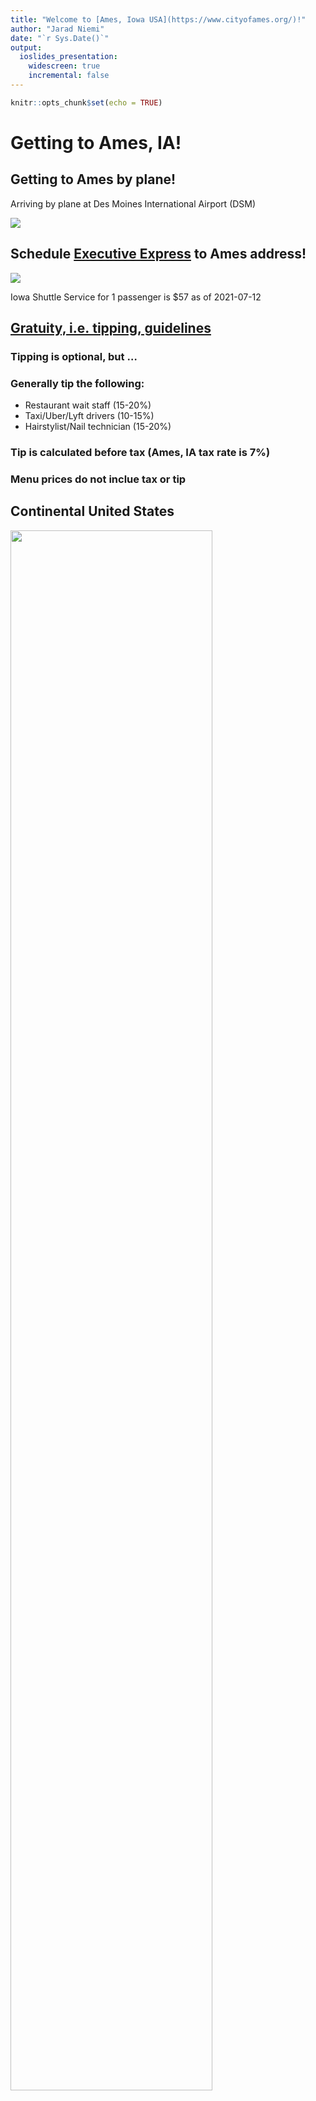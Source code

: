 ```yaml
---
title: "Welcome to [Ames, Iowa USA](https://www.cityofames.org/)!"
author: "Jarad Niemi"
date: "`r Sys.Date()`"
output: 
  ioslides_presentation:
    widescreen: true
    incremental: false
---
```


```r
knitr::opts_chunk$set(echo = TRUE)
```

# Getting to Ames, IA!

## Getting to Ames by plane!

Arriving by plane at Des Moines International Airport (DSM)

![](figs/dsm.png)

## Schedule [Executive Express](https://www.executiveexpress.biz/shuttle-service) to Ames address!

![](figs/executive_express.png)

Iowa Shuttle Service for 1 passenger is $57 as of 2021-07-12


## [Gratuity, i.e. tipping, guidelines](https://who13.com/news/gratuity-guidelines-who-to-tip-and-how-much/) 

### Tipping is optional, but ...

### Generally tip the following:

- Restaurant wait staff (15-20%)
- Taxi/Uber/Lyft drivers (10-15%)
- Hairstylist/Nail technician (15-20%)

### Tip is calculated before tax (Ames, IA tax rate is 7%)

### Menu prices do not inclue tax or tip



## Continental United States

![](figs/united-states-map-with-state-names.gif){width=80%}


## Iowa (IA) in Midwest Census Region

![](figs/7408647-regions-of-the-continental-united-states-source-public-domain-national-planning-network-http-www-fhw.jpg){width=80%}


## Iowa in East North Central Climatic Region

![](figs/Map-showing-climatologically-homogeneous-regions-over-continental-United-States.png){width=80%}

## Ames is in Story County, IA

![](figs/iowa-county-map.gif){width=90%}


## Getting to Ames by car

![](figs/usa-road-map.jpg){width=90%}


## Getting to Ames by car

![](figs/iowa_map.gif){width=80%}


## Iowa - [top agricultural producer](https://www.iadg.com/iowa-advantages/target-industries/#:~:text=Value%2DAdded%20Agriculture%20%26%20Food%20Production,soybeans%20and%20red%20meat%20production.)

- largest producer of 

![](figs/corn.jpg){width=24%}
![](figs/eggs.jpg){width=27%}
![](figs/hogs.jpg){width=35%}

- second largest producer of 

![](figs/soybeans.jpg){width=20%}
![](figs/cows.jpg){width=12%}
  
while being [26th in size and 30st in population](https://www.ipl.org/div/stateknow/popchart.html)


## Ames, IA - [one of the best places to live](https://www.amestrib.com/story/news/2020/10/16/ames-ranked-top-15-places-live/3678012001/)

![](figs/bestplaces.jpg){width=100%}


## Getting around Ames by car

![](figs/cytes_ames_map.JPG){width=80%}







## [Getting around Ames by bike](https://www.thinkames.com/wp-content/uploads/2019/07/BikeMapDownloadReady-1.pdf)

![](figs/ames_bike_map.jpg){width=60%}


## [CyRide](https://www.cyride.com/) (bus, [free for ISU students](https://www.cyride.com/fares/fares))

![](figs/CyRide.jpg){width=90%}




## [Getting a drivers license or Iowa ID](https://iowadot.gov/mvd/driverslicense/new-iowa-residents)

![](figs/ames_dmv.JPG){width=100%}

[Foreign Born Citizens Resources](https://iowadot.gov/mvd/driverslicense/New-Iowan-Immigrant-and-Refugee-Resources)





## [Vehicle Registration](https://iowadot.gov/mvd/vehicleregistration/plates)

![](figs/license_plates.jpg){width=100%}


## Learning to drive

??




## [Register to vote](https://sos.iowa.gov/elections/voterinformation/voterregistration.html)

![](figs/register_to_vote.jpg){width=100%}



## Where to live

- Geographically
  - Anywhere in Ames
    - Above Bloomington Rd is Gilbert School District
- Type of accommodations
  - [University housing](https://www.housing.iastate.edu/halls-and-apartments/)
  - Apartment complex
  - House rental
  - Home purchase


## Where to live - geographically

![](figs/cytes_ames_map.JPG){width=80%}


## [University Housing](https://www.housing.iastate.edu/halls-and-apartments/)

![](figs/university_housing.jpg){width=70%}


## Apartment/House Search

- [Iowa Housing Search](https://iowahousingsearch.org/)

- [apartments.com](https://www.apartments.com/ames-ia/)
- [zillow.com](https://www.zillow.com/ames-ia/apartments/)
- [apartmentfinder.com](https://www.apartmentfinder.com/Iowa/Ames-Apartments)

- [Hunziker Property Management](https://www.hunziker.com/)

(no recommendations or endorsements are being made)



## [Rent Smart Ames](https://www.cityofames.org/living/rent-smart-ames)

![](figs/rent_smart_ames.jpg){width=100%}


## Rental Quirks in Ames

- University housing has strict move-in/move-out dates
- Other rental agreements run Aug 1 to July 31
- other ???




## Utilities


### Natural gas
### Electricity/Water/Sewer
### Garbage/Recycling/Compost
### Cell phones
### Internet





## Natural gas from [Alliant Energy](https://www.alliantenergy.com/)

[Start service](https://www.alliantenergy.com/CustomerService/AlliantEnergyService/StartorStopService)

- Furnace/heat
- Gas stoves and ovens
- Fireplaces
- Laundry dryers


## City of Ames Electric

[Start service](https://www.cityofames.org/government/departments-divisions-i-z/utilities-and-parking-tickets/municipal-utilities-online-customer-service)

![](figs/ames_power_plant.jpg){width=90%}

1 of 3 power plants in the world that burn garbage to produce electricity


## Garbage/Recycling/Compost

### [Garbage collectors](https://www.cityofames.org/government/departments-divisions-i-z/resource-recovery-system/licensed-area-haulers)

Do not put glass or food waste in garbage. 
[Metal gets extracted by magnets.](https://www.cityofames.org/government/departments-divisions-i-z/resource-recovery-system)

### [Glass/can recycling](https://www.cityofames.org/government/departments-divisions-i-z/resource-recovery-system/glass-recycling)

- [Iowa has 5 cent bottle/can deposit](https://www.iowadnr.gov/Environmental-Protection/Land-Quality/Waste-Planning-Recycling/Bottle-Deposit-Law)
- [Redemption only available in Nevada, IA](https://www.iowadnr.gov/Portals/idnr/uploads/forms/5421215.pdf)???


### [Recycling collectors](https://www.cityofames.org/government/departments-divisions-i-z/resource-recovery-system/recycling-in-ames-and-story-county)

My understanding is most recycled materials are trucked to Des Moines and then
sent by rail out of state. 

### [Compost](https://www.cityofames.org/government/departments-divisions-i-z/resource-recovery-system/food-waste-diversion)

Free to do it yourself or curbside pickup by [Core Living Compost](https://corelivingcompost.com/)



## Cell phones

[Cell phone coverage](https://coveragecritic.com/coverage-model/best-cell-phone-coverage-plans-in-ames-ia/): 

![](figs/cellphone_coverage.jpg){width=100%}


## Internet

- [DSL from Century Link](https://www.centurylink.com/)
- [Cable from Mediacom](https://www.mediacomcable.com/)
- [Fiber from Metronet](https://www.metronetinc.com/)




## Shopping, e.g. groceries

- [Farmer's Market](http://www.amesmainstreetfarmersmarket.com/)
- [Wheatsfield Co-op](https://www.wheatsfield.coop/) - [become a member ($100)](https://www.wheatsfield.coop/member-owner/)
- [HyVee](https://www.hy-vee.com/) - employee owned
- [Fareway](https://www.fareway.com/)
- [Aldi](https://www.aldi.us/)
- [Target](https://www.target.com/)
- [Wal-Mart](https://www.walmart.com/)

- Ames Asia Market West (west Ames)
- Ames Asian Market (north Ames)
- Asia Foods Store (downtown)


## Used furniture

- [Goodwill of Central Iowa](https://www.dmgoodwill.org/location/ames/)
- [Overflow Thrift Store](https://www.overflowthriftstore.org/)
- [Habitat Store](https://goo.gl/maps/4zhEgyusENqXm8k1A)


## News

- [Iowa State Daily](https://www.iowastatedaily.com/)
- [Ames Tribune](https://www.amestrib.com/)
- [Des Moines Register](https://www.desmoinesregister.com/)



## What to do in Ames - Summer


- [Furman Aquatic Center](https://www.cityofames.org/Home/Components/FacilityDirectory/FacilityDirectory/54/471?npage=2)
- [Reiman Gardens](https://www.reimangardens.com/)
- [City Parks](https://www.cityofames.org/government/departments-divisions-i-z/parks-recreation/park-system)
- [Ada Hayden Heritage Park Lake](https://www.cityofames.org/Home/Components/FacilityDirectory/FacilityDirectory/2/471)
- [Peterson Pits](https://www.mycountyparks.com/county/story/Park/Peterson-Park.aspx)
- 
- [Ledges State Park](https://www.iowadnr.gov/Places-to-Go/State-Parks/Iowa-State-Parks/Ledges-State-Park)


## [Furman Aquatic Center](https://www.cityofames.org/Home/Components/FacilityDirectory/FacilityDirectory/54/471?npage=2) - ($6/day for ISU Student)

![](figs/furman.jpg){width=100%}


## [Reiman Gardens](https://www.reimangardens.com/) - (free for ISU students)

![](figs/reiman.jpg){width=70%}


## [Reiman Gardens](https://www.reimangardens.com/) - World's largest gnome

![](figs/gnome.jpg){width=70%}


## [Ada Hayden Heritage Park Lake](https://www.cityofames.org/Home/Components/FacilityDirectory/FacilityDirectory/2/471)

![](figs/ada_hayden.jpg){width=70%}

## [Ada Hayden Heritage Park Lake](https://www.cityofames.org/Home/Components/FacilityDirectory/FacilityDirectory/2/471)

![](figs/ada_hayden_map.png){width=50%}

## Ames weather - temperature/precipitation

![](figs/ames_temperature.JPG){width=100%}

## Ames weather - winters

![](figs/ames_snow.jpg){width=90%}


## [Snow emergency routes](https://www.cityofames.org/government/departments-divisions-i-z/public-works/operations/snow-ordinance-and-removal)

![](figs/snow_removal.jpg){width=90%}


## Ames weather - thunderstorms/tornados

![](figs/derecho.jpg){width=90%}

[siren test first Wednesday of every month at 10am](https://www.cityofames.org/Home/Components/Calendar/Event/8898/31)


## [Story County Severe Weather Alert](https://www.storycountyiowa.gov/1155/Story-County-Iowa-Alerts)


## What to do in Ames - All year

- [Ames Public Library](https://www.amespubliclibrary.org/)
- [Ames History Museum](https://ameshistory.org/)
- [Octagon Center for the Arts](https://octagonarts.org/)
- [Perfect Games](http://perfectgamesinc.com/PG/index.php/en/)
- [Seven Oaks Recreation](https://sevenoaksrec.com/)

- [Ames Community Theater](https://www.actorsinc.org/)
- [Iowa State Center](https://www.center.iastate.edu/events/)

- [Torrent Brewing Company](http://torrentbrewingco.com/)
- [Alluvial Brewing](https://www.alluvialbrewing.com/)
- [Prairie Moon Winery](https://prairiemoonwinery.com/)


## [Seven Oaks Recreation](https://sevenoaksrec.com/)

![](figs/seven_oaks.png){width=100%}

# Questions?

## Slides online

all orientation slides are available at 

https://isustatistics.github.io/grad_orientation/

these slides are available at

https://isustatistics.github.io/grad_orientation/ames.html

